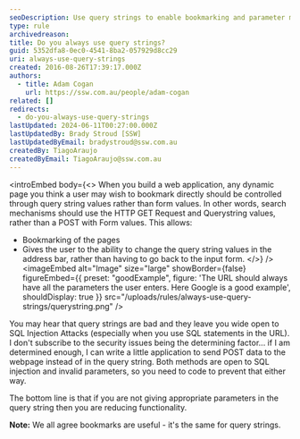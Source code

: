 ```yaml
---
seoDescription: Use query strings to enable bookmarking and parameter modification for a more engaging user experience
type: rule
archivedreason:
title: Do you always use query strings?
guid: 5352dfa8-0ec0-4541-8ba2-057929d8cc29
uri: always-use-query-strings
created: 2016-08-26T17:39:17.000Z
authors:
  - title: Adam Cogan
    url: https://ssw.com.au/people/adam-cogan
related: []
redirects:
  - do-you-always-use-query-strings
lastUpdated: 2024-06-11T00:27:00.000Z
lastUpdatedBy: Brady Stroud [SSW]
lastUpdatedByEmail: bradystroud@ssw.com.au
createdBy: TiagoAraujo
createdByEmail: TiagoAraujo@ssw.com.au
---
```


<introEmbed
  body={<>
When you build a web application, any dynamic page you think a user may wish to bookmark directly should be controlled through query string values rather than form values. In other words, search mechanisms should use the HTTP GET Request and Querystring values, rather than a POST with Form values. This allows:

* Bookmarking of the pages
* Gives the user to the ability to change the query string values in the address bar, rather than having to go back to the input form.
  </>}
/>
<imageEmbed
  alt="Image"
  size="large"
  showBorder={false}
  figureEmbed={{
    preset: "goodExample",
    figure: 'The URL should always have all the parameters the user enters. Here Google is a good example',
    shouldDisplay: true
  }}
  src="/uploads/rules/always-use-query-strings/querystring.png"
/>

You may hear that query strings are bad and they leave you wide open to SQL Injection Attacks (especially when you use SQL statements in the URL). I don't subscribe to the security issues being the determining factor... if I am determined enough, I can write a little application to send POST data to the webpage instead of in the query string. Both methods are open to SQL injection and invalid parameters, so you need to code to prevent that either way.

The bottom line is that if you are not giving appropriate parameters in the query string then you are reducing functionality.

**Note:** We all agree bookmarks are useful - it's the same for query strings.
